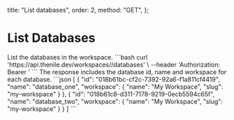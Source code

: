   title: "List databases",
  order: 2,
  method: "GET",
};

# List Databases

<Row>
  <Col>
    List the databases in the workspace.
  </Col>
  <Col>
    <CodeGroups
      title={"List Database Request"}
      method={"GET"}
      pathname={"/workspaces/:workspaceSlug/databases"}
    >
      ```bash
      curl 'https://api.thenile.dev/workspaces/<string>/databases' \
      --header 'Authorization: Bearer <string>'
      ```
    </CodeGroups>
  </Col>
</Row>
<Row>
  <Col>
    The response includes the database id, name and workspace for each database.
  </Col>
  <Col>
    <CodeGroups
      title={"List Workspace Response"}
      method={"200"}
      pathname={"/workspaces/:workspaceSlug/databases"}
    >
      ```json
      [
        {
          "id": "018b61bc-cf2c-7392-92a6-f1a811cf4419",
          "name": "database_one",
          "workspace": {
            "name": "My Workspace",
            "slug": "my-workspace"
          }
        },
        {
          "id": "018b61c8-d311-7178-9219-0ecb5594c65f",
          "name": "database_two",
          "workspace": {
            "name": "My Workspace",
            "slug": "my-workspace"
          }
        }
      ]
      ```
    </CodeGroups>
  </Col>
</Row>
